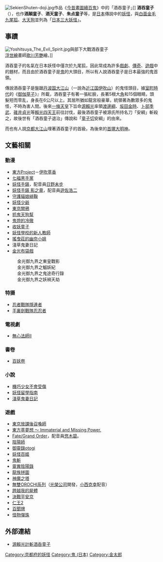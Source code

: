 {{Expand Japanese|酒呑童子}}
[[File:SekienShuten-doji.jpg|right]]作品《[[今昔畫圖續百鬼|今昔畫圖續百鬼]]》中的「酒吞童子」]]
'''酒吞童子'''（{{jpn|j=酒呑童子|hg=しゅてんどうじ|rm=Shuten-dōji}}），也作'''酒顛童子'''、'''酒天童子'''、'''朱点童子'''等，是[[日本|日本]]傳說中的[[妖怪|妖怪]]，與[[白面金毛九尾狐|白面金毛九尾狐]]、[[大天狗|大天狗]]並列為「[[日本三大妖怪|日本三大妖怪]]」。

== 事蹟 ==
[[File:Yoshitsuya_The_Evil_Spirit.jpg|thumb]]與部下大戰酒吞童子<br /><span>[[浮世繪|浮世繪]]畫師[[歌川芳艷|歌川芳艷]]繪。</span>]]

酒吞童子的名氣在日本妖怪中僅次於九尾狐，因此常成為許多[[戲劇|戲劇]]、[[傳奇|傳奇]]、[[遊戲|遊戲]]中的題材，而且由於酒吞童子是[[鬼_(日本)|鬼]]的大頭目，所以有人說酒吞童子是日本最強的鬼首領。

傳說酒吞童子是盤踞[[丹波国|丹波国]][[大江山|大江山]]（一說為[[近江国|近江国]][[伊吹山|伊吹山]]）的鬼怪頭目，據[[室町時代|室町時代]]的《[[御伽草子|御伽草子]]》』所載，酒吞童子有著一張紅臉，長著5根大[[角_(動物)|角]]和15個眼睛，頭髮短而零乱，身長在6公尺以上。其居所猶如龍宮般豪華，統領著為數眾多的鬼怪，不時為害人間。後來[[一條天皇|一條天皇]]下旨命[[源賴光|源賴光]]率領[[渡邊綱|渡邊綱]]、[[坂田金時|坂田金時]]、[[卜部季武|卜部季武]]、[[碓井貞光|碓井貞光]]等[[賴光四天王|賴光四天王]]前往討伐，最後酒吞童子被源氏所持名刀「安綱」斬殺之，故後世有「酒吞童子退治」傳說和「[[童子切|童子切]]安綱」的由來。

而也有人說[[京都大江山|京都大江山]]埋著酒吞童子的首級，為後來的[[首塚大明神|首塚大明神]]。

== 文藝相關 ==
=== 動漫 ===
*[[東方Project|東方Project]]－[[東方Project登場角色列表#『伊吹萃香』中首次登場|伊吹萃香]]
*[[七福黑手黨|七福黑手黨]]
*[[妖怪手錶|妖怪手錶]]，配音員[[日野未步|日野未步]]
*[[妖怪手錶_影之章|妖怪手錶 影之章]]，配音員[[遊佐浩二|遊佐浩二]]
*[[守護貓娘緋鞠|守護貓娘緋鞠]]
*[[妖怪少爺|妖怪少爺]]
*[[東京闇鴉|東京闇鴉]]
*[[抓鬼天狗幫|抓鬼天狗幫]]
*[[鬼燈的冷徹|鬼燈的冷徹]]
*[[收妖童子|收妖童子]]
*[[妖怪學校的新人教師|妖怪學校的新人教師]]
*[[搖曳莊的幽奈小姐|搖曳莊的幽奈小姐]]
* 淺草鬼妻日記
*[[金光布袋戲|金光布袋戲]]
:金光御九界之東皇戰影
:金光御九界之魆妖紀
:金光御九界之鬼途奇行錄
:金光御九界之妖禍天劫

=== 特摄 ===
*[[忍者戰隊隱連者|忍者戰隊隱連者]]
*[[手裏劍戰隊忍忍者|手裏劍戰隊忍忍者]]

=== 電視劇 ===
*[[無心法師II|無心法師II]]

=== 書卷 ===
*[[百妖卷|百妖卷]]

=== 小說 ===
*[[機巧少女不會受傷|機巧少女不會受傷]]
*[[妖怪留學指南|妖怪留學指南]]
*[[淺草鬼妻日記|淺草鬼妻日記]]

=== 遊戲 ===
*[[東京放課後召喚師|東京放課後召喚師]]
*[[東方萃夢想_～_Immaterial_and_Missing_Power.|東方萃夢想 ～ Immaterial and Missing Power.]]
*[[Fate/Grand_Order|Fate/Grand Order]]，配音員[[悠木碧|悠木碧]]。
*[[陰陽師_(遊戲)|陰陽師]]
*[[御靈錄otogi|御靈錄otogi]]
*[[妖怪百姬|妖怪百姬]]
*[[鬼斬|鬼斬]]
*[[靈異陰陽錄|靈異陰陽錄]]
*[[龍族拼圖|龍族拼圖]]
*[[神魔之塔|神魔之塔]]
*[[無雙OROCHI系列|無雙OROCHI系列]]（[[光榮公司|光榮公司]]開發，[[小西克幸|小西克幸]]配音）
*[[跨越我的屍體|跨越我的屍體]]
*[[決戰平安京|決戰平安京]]
*[[仁王2|仁王2]]
*[[百聞牌|百聞牌]]
*[[怪物彈珠|怪物彈珠]]

== 外部連結 ==
*{{ja}}[https://web.archive.org/web/20070927035007/http://www.tetsusenkai.net/members/0061ikuseikai/syuten.htm 源賴光計斬酒呑童子]

[[Category:京都府的妖怪|Category:京都府的妖怪]]
[[Category:鬼_(日本)|Category:鬼 (日本)]]
[[Category:金太郎|Category:金太郎]]